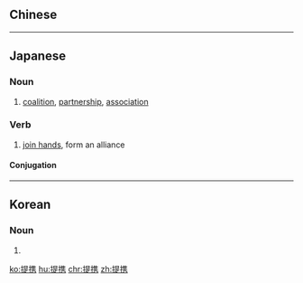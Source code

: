 {{also|提攜}}
==Chinese==
{{zh-see|提攜}}

----

==Japanese==
{{ja-kanjitab|てい|けい|yomi=on}}

===Noun===
{{ja-noun|ていけい}}

# [[coalition]], [[partnership]], [[association]]
#: {{ja-usex|現地企業との'''提携'''が義務付けられている。|げんち きぎょう と の '''ていけい''' が ぎむづけられている。|The companies must establish joint ventures with local enterprises.}}

===Verb===
{{ja-verb-suru|tr=both|ていけい}}

# [[join hands]], form an alliance

====Conjugation====
{{ja-suru|ていけい}}
----
==Korean==
{{ko-hanjatab}}

===Noun===
{{ko-noun|hj|hangeul=제휴}}

# {{hanja form of|제휴|[[coalition]]}}

[[ko:提携]]
[[hu:提携]]
[[chr:提携]]
[[zh:提携]]